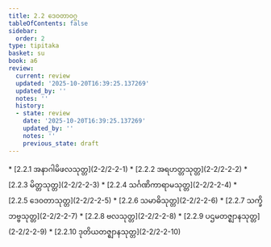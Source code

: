 ```yaml
---
title: 2.2 ဒေဝတာဝဂ္ဂ
tableOfContents: false
sidebar:
  order: 2
type: tipitaka
basket: su
book: a6
review:
  current: review
  updated: '2025-10-20T16:39:25.137269'
  updated_by: ''
  notes: ''
  history:
  - state: review
    date: '2025-10-20T16:39:25.137269'
    updated_by: ''
    notes: ''
    previous_state: draft
---
```



<DynamicBreadcrumb />


<ReviewStatus review={frontmatter.review} showDetails={true} />

<HypothesisAnnotation frontmatter={frontmatter} />



<TableOfContents book="a6" section="2.2">
* [2.2.1 အနာဂါမိဖလသုတ္တ](2-2/2-2-1)
* [2.2.2 အရဟတ္တသုတ္တ](2-2/2-2-2)
* [2.2.3 မိတ္တသုတ္တ](2-2/2-2-3)
* [2.2.4 သင်္ဂဏိကာရာမသုတ္တ](2-2/2-2-4)
* [2.2.5 ဒေဝတာသုတ္တ](2-2/2-2-5)
* [2.2.6 သမာဓိသုတ္တ](2-2/2-2-6)
* [2.2.7 သက္ခိဘဗ္ဗသုတ္တ](2-2/2-2-7)
* [2.2.8 ဗလသုတ္တ](2-2/2-2-8)
* [2.2.9 ပဌမတဇ္ဈာနသုတ္တ](2-2/2-2-9)
* [2.2.10 ဒုတိယတဇ္ဈာနသုတ္တ](2-2/2-2-10)
</TableOfContents>